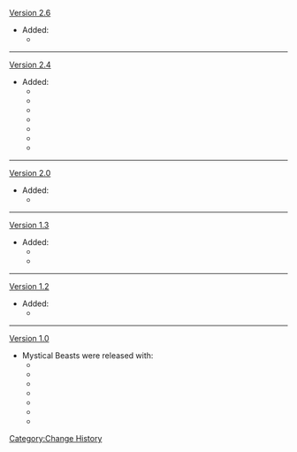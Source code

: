 [[Version 2.6]]
*Added:
**{{Enemy|Floating Hydro Fungus}}
----
[[Version 2.4]]
*Added:
**{{Enemy|Coral Defenders}}
**{{Enemy|Bolteater Bathysmal Vishap}}
**{{Enemy|Bolteater Bathysmal Vishap Hatchling}}
**{{Enemy|Primordial Bathysmal Vishap}}
**{{Enemy|Primordial Bathysmal Vishap Hatchling}}
**{{Enemy|Rimebiter Bathysmal Vishap}}
**{{Enemy|Rimebiter Bathysmal Vishap Hatchling}}
----
[[Version 2.0]]
*Added:
**{{Enemy|Electro Whopperflower}}
----
[[Version 1.3]]
*Added:
**{{Enemy|Geovishap}}
**{{Enemy|Primo Geovishap}}
----
[[Version 1.2]]
*Added:
**{{Enemy|Cryo Cicin}}
----
[[Version 1.0]]
*Mystical Beasts were released with:
**{{Enemy|Pyro Whopperflower}}
**{{Enemy|Pyro Regisvine}}
**{{Enemy|Cryo Whopperflower}}
**{{Enemy|Cryo Regisvine}}
**{{Enemy|Electro Cicin}}
**{{Enemy|Hydro Cicin}}
**{{Enemy|Geovishap Hatchling}}
<noinclude>[[Category:Change History]]</noinclude>